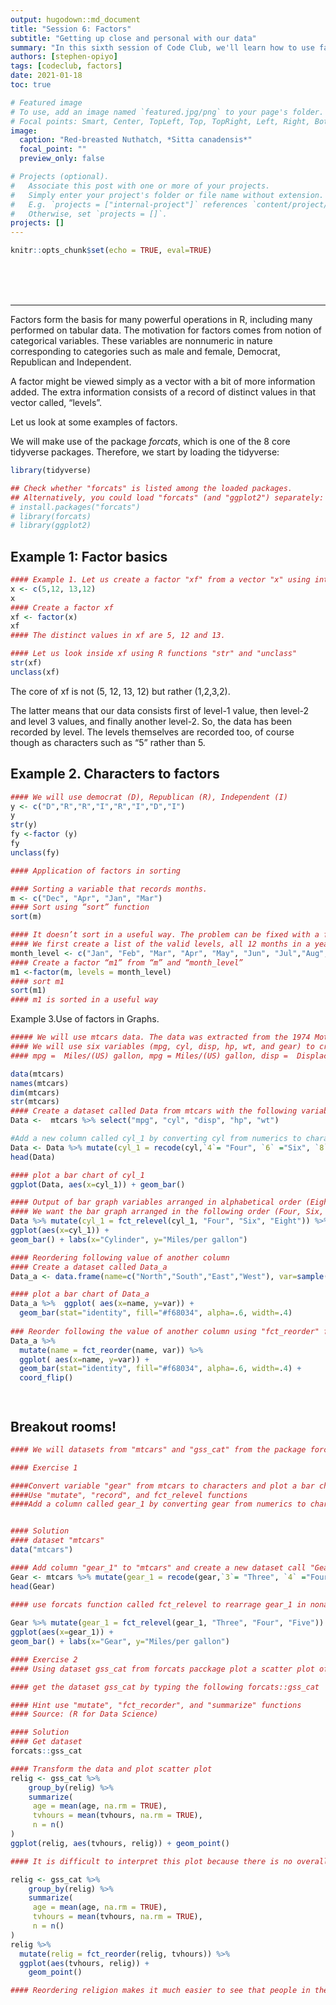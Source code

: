 ```yaml
---
output: hugodown::md_document
title: "Session 6: Factors"
subtitle: "Getting up close and personal with our data"
summary: "In this sixth session of Code Club, we'll learn how to use factors to our advantage"
authors: [stephen-opiyo]
tags: [codeclub, factors]
date: 2021-01-18
toc: true

# Featured image
# To use, add an image named `featured.jpg/png` to your page's folder.
# Focal points: Smart, Center, TopLeft, Top, TopRight, Left, Right, BottomLeft, Bottom, BottomRight.
image:
  caption: "Red-breasted Nuthatch, *Sitta canadensis*"
  focal_point: ""
  preview_only: false

# Projects (optional).
#   Associate this post with one or more of your projects.
#   Simply enter your project's folder or file name without extension.
#   E.g. `projects = ["internal-project"]` references `content/project/deep-learning/index.md`.
#   Otherwise, set `projects = []`.
projects: []
---
```


```r
knitr::opts_chunk$set(echo = TRUE, eval=TRUE)
```

<br>
<br>
<br>

-----

Factors form the basis for many powerful operations in R,
including many performed on tabular data.
The motivation for factors comes from notion of categorical variables.
These variables are nonnumeric in nature corresponding to categories such as
male and female, Democrat, Republican and Independent. 

A factor might be viewed simply as a vector with a bit of more information added.
The extra information consists of a record of distinct values in that vector
called, “levels”.

Let us look at some examples of factors.

We will make use of the package *forcats*, which is one of the 8 core tidyverse
packages. Therefore, we start by loading the tidyverse:

```r
library(tidyverse)

## Check whether "forcats" is listed among the loaded packages.
## Alternatively, you could load "forcats" (and "ggplot2") separately:
# install.packages("forcats")
# library(forcats)
# library(ggplot2)
```

## Example 1: Factor basics

```r
#### Example 1. Let us create a factor "xf" from a vector "x" using integers 5, 12, 13, 12 
x <- c(5,12, 13,12)
x
#### Create a factor xf
xf <- factor(x)
xf
#### The distinct values in xf are 5, 12 and 13.

#### Let us look inside xf using R functions "str" and "unclass"
str(xf)
unclass(xf)
```
The core of xf is not (5, 12, 13, 12) but rather (1,2,3,2).

The latter means that our data consists first of level-1 value, then level-2
and level 3 values, and finally another level-2.
So, the data has been recorded by level.
The levels themselves are recorded too, of course though as characters such as
“5” rather than 5.

## Example 2. Characters to factors

```r

#### We will use democrat (D), Republican (R), Independent (I)
y <- c("D","R","R","I","R","I","D","I")
y
str(y)
fy <-factor (y)
fy
unclass(fy)
```
```r

#### Application of factors in sorting

#### Sorting a variable that records months.
m <- c("Dec", "Apr", "Jan", "Mar")
#### Sort using “sort” function
sort(m)

#### It doesn’t sort in a useful way. The problem can be fixed with a factor.
#### We first create a list of the valid levels, all 12 months in a year:
month_level <- c("Jan", "Feb", "Mar", "Apr", "May", "Jun", "Jul","Aug", "Sep", "Oct", "Nov", "Dec")
#### Create a factor “m1” from “m” and “month_level”
m1 <-factor(m, levels = month_level)
#### sort m1
sort(m1)
#### m1 is sorted in a useful way

```

Example 3.Use of factors in Graphs. 

```r

##### We will use mtcars data. The data was extracted from the 1974 Motor Trend US magazine, and comprises fuel consumption and 10 aspects of automobile design and performance for 32 automobiles (1973–74 models). A data frame with 32 observations on 11 (numeric) variables.
#### We will use six variables (mpg, cyl, disp, hp, wt, and gear) to create a dataset "Data".
#### mpg =	Miles/(US) gallon, mpg = Miles/(US) gallon, disp =	Displacement (cu.in.), wt = Weight (1000 lbs), gear	= Number of forward gears    

data(mtcars)
names(mtcars)
dim(mtcars)
str(mtcars)
#### Create a dataset called Data from mtcars with the following variables, mpg, cyl, disp, hp, wt 
Data <-  mtcars %>% select("mpg", "cyl", "disp", "hp", "wt")

#Add a new column called cyl_1 by converting cyl from numerics to characters
Data <- Data %>% mutate(cyl_1 = recode(cyl,`4`= "Four", `6` ="Six", `8`= "Eight"))
head(Data)

#### plot a bar chart of cyl_1
ggplot(Data, aes(x=cyl_1)) + geom_bar() 

#### Output of bar graph variables arranged in alphabetical order (Eight, Four, and Six).
#### We want the bar graph arranged in the following order (Four, Six, and Eight) using the "fct_relevel()" function
Data %>% mutate(cyl_1 = fct_relevel(cyl_1, "Four", "Six", "Eight")) %>%
ggplot(aes(x=cyl_1)) +
geom_bar() + labs(x="Cylinder", y="Miles/per gallon")

#### Reordering following value of another column
#### Create a dataset called Data_a 
Data_a <- data.frame(name=c("North","South","East","West"), var=sample(seq(1,10), 4 ))

#### plot a bar chart of Data_a
Data_a %>%  ggplot( aes(x=name, y=var)) +
  geom_bar(stat="identity", fill="#f68034", alpha=.6, width=.4) 
  
### Reorder following the value of another column using "fct_reorder" function and flip the plot:
Data_a %>%
  mutate(name = fct_reorder(name, var)) %>%
  ggplot( aes(x=name, y=var)) +
  geom_bar(stat="identity", fill="#f68034", alpha=.6, width=.4) +
  coord_flip() 




```

## Breakout rooms!

```r
 
#### We will datasets from "mtcars" and "gss_cat" from the package forcats for Breakout rooms exercises.

#### Exercise 1

####Convert variable "gear" from mtcars to characters and plot a bar chart for gear. Hint the the bars should be in the following order "Three", "Four", and "Five"
####Use "mutate", "record", and fct_relevel functions
####Add a column called gear_1 by converting gear from numerics to characters


#### Solution 
#### dataset "mtcars"
data("mtcars")

#### Add column "gear_1" to "mtcars" and create a new dataset call "Gear" 
Gear <- mtcars %>% mutate(gear_1 = recode(gear,`3`= "Three", `4` ="Four", `5`= "Five"))
head(Gear)

#### use forcats function called fct_relevel to rearrage gear_1 in nonalphabetical order and plot the bar chart using "geom_bar"
    
Gear %>% mutate(gear_1 = fct_relevel(gear_1, "Three", "Four", "Five")) %>%
ggplot(aes(x=gear_1)) +
geom_bar() + labs(x="Gear", y="Miles/per gallon")

#### Exercise 2
#### Using dataset gss_cat from forcats pacckage plot a scatter plot of the average number of hours spent watching TV per day accross religions. 

#### get the dataset gss_cat by typing the following forcats::gss_cat 

#### Hint use "mutate", "fct_recorder", and "summarize" functions
#### Source: (R for Data Science)

#### Solution
#### Get dataset
forcats::gss_cat

#### Transform the data and plot scatter plot
relig <- gss_cat %>%
	group_by(relig) %>%
	summarize(
	 age = mean(age, na.rm = TRUE),
	 tvhours = mean(tvhours, na.rm = TRUE),
	 n = n()
)
ggplot(relig, aes(tvhours, relig)) + geom_point()

#### It is difficult to interpret this plot because there is no overall pattern.  We can improve the plot by reordering the level of relig using fct_reorder

relig <- gss_cat %>%
	group_by(relig) %>%
	summarize(
	 age = mean(age, na.rm = TRUE),
	 tvhours = mean(tvhours, na.rm = TRUE),
	 n = n()
)
relig %>%
  mutate(relig = fct_reorder(relig, tvhours)) %>%
  ggplot(aes(tvhours, relig)) +
  	geom_point()

#### Reordering religion makes it much easier to see that people in the "Don't know" category watch much more TV.
```


